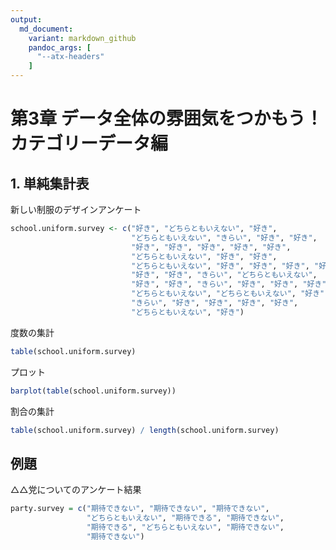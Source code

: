 ```yaml
---
output:
  md_document:
    variant: markdown_github
    pandoc_args: [
      "--atx-headers"
    ]
---
```


# 第3章 データ全体の雰囲気をつかもう！ カテゴリーデータ編

## 1. 単純集計表

新しい制服のデザインアンケート

```r
school.uniform.survey <- c("好き", "どちらともいえない", "好き",
                           "どちらともいえない", "きらい", "好き", "好き",
                           "好き", "好き", "好き", "好き", "好き",
                           "どちらともいえない", "好き", "好き",
                           "どちらともいえない", "好き", "好き", "好き", "好き",
                           "好き", "好き", "きらい", "どちらともいえない",
                           "好き", "好き", "きらい", "好き", "好き", "好き",
                           "どちらともいえない", "どちらともいえない", "好き",
                           "きらい", "好き", "好き", "好き", "好き",
                           "どちらともいえない", "好き")
```

度数の集計

```r
table(school.uniform.survey)
```

プロット

```r
barplot(table(school.uniform.survey))
```

割合の集計

```r
table(school.uniform.survey) / length(school.uniform.survey)
```
## 例題

△△党についてのアンケート結果

```r
party.survey = c("期待できない", "期待できない", "期待できない",
                 "どちらともいえない", "期待できる", "期待できない",
                 "期待できる", "どちらともいえない", "期待できない",
                 "期待できない")
```

